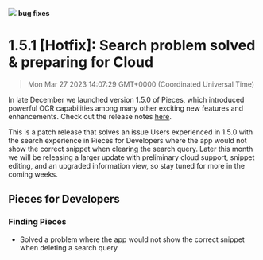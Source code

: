 ![](https://uploads-ssl.webflow.com/6143afec68f555387049efb3/630d6583e9fdc76144c43bed_ezgif_com-gif-maker4_55246e7a751d4d7c13f31c451d6f4499_2000.png)
**bug fixes**
# 1.5.1 [Hotfix]: Search problem solved & preparing for Cloud
> Mon Mar 27 2023 14:07:29 GMT+0000 (Coordinated Universal Time)

In late December we launched version 1.5.0 of Pieces, which introduced powerful OCR capabilities among many other exciting new features and enhancements. Check out the release notes <a href="https://updates.pieces.app/announcements/1-5-0-extract-code-from-screenshots-and-more" target="_blank" rel="noopener noreferrer">here</a>.

This is a patch release that solves an issue Users experienced in 1.5.0 with the search experience in Pieces for Developers where the app would not show the correct snippet when clearing the search query.
Later this month we will be releasing a larger update with preliminary cloud support, snippet editing, and an upgraded information view, so stay tuned for more in the coming weeks.
## Pieces for Developers
### Finding Pieces
- Solved a problem where the app would not show the correct snippet when deleting a search query

